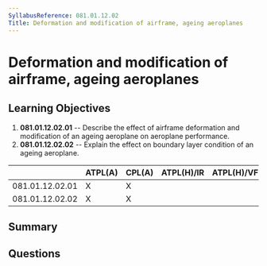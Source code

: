 ```yaml
---
SyllabusReference: 081.01.12.02
Title: Deformation and modification of airframe, ageing aeroplanes
---
```


# Deformation and modification of airframe, ageing aeroplanes

## Learning Objectives

1.  **081.01.12.02.01** -- Describe the effect of airframe deformation and
    modification of an ageing aeroplane on aeroplane performance.
2.  **081.01.12.02.02** -- Explain the effect on boundary layer condition of an
    ageing aeroplane.

|                 | ATPL(A) | CPL(A) | ATPL(H)/IR | ATPL(H)/VFR | CPL(H) | IR | CBIR(A) |
| --------------- | ------- | ------ | ---------- | ----------- | ------ | -- | ------- |
| 081.01.12.02.01 | X       | X      |            |             |        |    |         |
| 081.01.12.02.02 | X       | X      |            |             |        |    |         |

## Summary

## Questions
